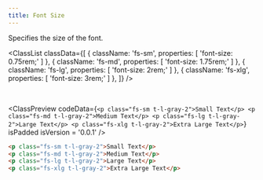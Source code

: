 ```yaml
---
title: Font Size
---
```



Specifies the size of the font.

<ClassList
  classData={[
    {
      className: 'fs-sm',
      properties: [
        'font-size: 0.75rem;'
      ]
    },
    {
      className: 'fs-md',
      properties: [
        'font-size: 1.75rem;'
      ]
    },
    {
      className: 'fs-lg',
      properties: [
        'font-size: 2rem;'
      ]
    },
    {
      className: 'fs-xlg',
      properties: [
        'font-size: 3rem;'
      ]
    },
  ]}
/>

<br />

<ClassPreview
  codeData={`
    <p class="fs-sm t-l-gray-2">Small Text</p>
    <p class="fs-md t-l-gray-2">Medium Text</p>
    <p class="fs-lg t-l-gray-2">Large Text</p>
    <p class="fs-xlg t-l-gray-2">Extra Large Text</p>
  `}
  isPadded
  isVersion = '0.0.1'
/>

```html
<p class="fs-sm t-l-gray-2">Small Text</p>
<p class="fs-md t-l-gray-2">Medium Text</p>
<p class="fs-lg t-l-gray-2">Large Text</p>
<p class="fs-xlg t-l-gray-2">Extra Large Text</p>
```